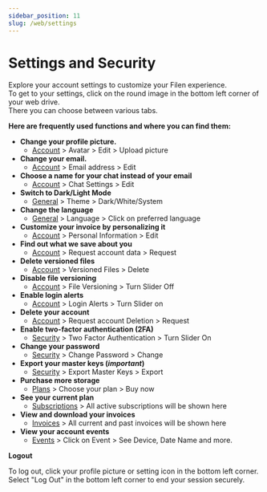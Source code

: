 ```yaml
---
sidebar_position: 11
slug: /web/settings
---
```


# Settings and Security

Explore your account settings to customize your Filen experience.  
To get to your settings, click on the round image in the bottom left corner of your web drive.  
There you can choose between various tabs.

**Here are frequently used functions and where you can find them:**

-   **Change your profile picture.**
    -   [Account](https://app.filen.io/#/settings/general) > Avatar > Edit > Upload picture
-   **Change your email.**
    -   [Account](https://app.filen.io/#/settings/general) > Email address > Edit
-   **Choose a name for your chat instead of your email**
    -   [Account](https://app.filen.io/#/settings/general) > Chat Settings > Edit
-   **Switch to Dark/Light Mode**
    -   [General](https://app.filen.io/#/settings/general) > Theme > Dark/White/System
-   **Change the language**
    -   [General](https://app.filen.io/#/settings/general) > Language > Click on preferred language
-   **Customize your invoice by personalizing it**
    -   [Account](https://app.filen.io/#/settings/account) > Personal Information > Edit
-   **Find out what we save about you**
    -   [Account](https://app.filen.io/#/settings/account) > Request account data > Request
-   **Delete versioned files**
    -   [Account](https://app.filen.io/#/settings/account) > Versioned Files > Delete
-   **Disable file versioning**
    -   [Account](https://app.filen.io/#/settings/account) > File Versioning > Turn Slider Off
-   **Enable login alerts**
    -   [Account](https://app.filen.io/#/settings/account) > Login Alerts > Turn Slider on
-   **Delete your account**
    -   [Account](https://app.filen.io/#/settings/account) > Request account Deletion > Request
-   **Enable two-factor authentication (2FA)**
    -   [Security](https://app.filen.io/#/settings/security) > Two Factor Authentication > Turn Slider On
-   **Change your password**
    -   [Security](https://app.filen.io/#/settings/security) > Change Password > Change
-   **Export your master keys (_important_)**
    -   [Security](https://app.filen.io/#/settings/security) > Export Master Keys > Export
-   **Purchase more storage**
    -   [Plans](https://app.filen.io/#/settings/plans) > Choose your plan > Buy now
-   **See your current plan**
    -   [Subscriptions](https://app.filen.io/#/settings/subscriptions) > All active subscriptions will be shown here
-   **View and download your invoices**
    -   [Invoices](https://app.filen.io/#/settings/invoices) > All current and past invoices will be shown here
-   **View your account events**
    -   [Events](https://app.filen.io/#/settings/events) > Click on Event > See Device, Date Name and more.

**Logout**

To log out, click your profile picture or setting icon in the bottom left corner.
Select "Log Out" in the bottom left corner to end your session securely.
